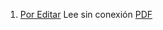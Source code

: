 1. [Por Editar](https://achalmaedison.netlify.app/matematicas/posts/2024-03-31-por-editar) Lee sin conexión [PDF](https://achalmaedison.netlify.app/matematicas/posts/2024-03-31-por-editar/index.pdf)
